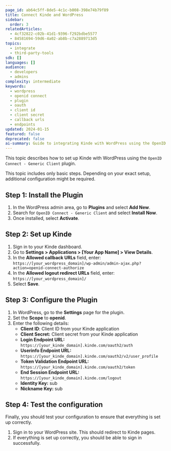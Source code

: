 ```yaml
---
page_id: ab64c5ff-8de5-4c1c-b008-398e74b79f89
title: Connect Kinde and WordPress
sidebar:
  order: 3
relatedArticles:
  - 4cf32822-c02b-41d1-9396-f292bdbe5577
  - 84581694-59d6-4a02-ab8b-c7a2889713d5
topics:
  - integrate
  - third-party-tools
sdk: []
languages: []
audience:
  - developers
  - admins
complexity: intermediate
keywords:
  - wordpress
  - openid connect
  - plugin
  - oauth
  - client id
  - client secret
  - callback urls
  - endpoints
updated: 2024-01-15
featured: false
deprecated: false
ai-summary: Guide to integrating Kinde with WordPress using the OpenID Connect Generic Client plugin including plugin installation and OAuth configuration.
---
```


This topic describes how to set up Kinde with WordPress using the `OpenID Connect - Generic Client` plugin.

<Aside>

This topic includes only basic steps. Depending on your exact setup, additional configuration might be required.

</Aside>

## Step 1: Install the Plugin

1. In the WordPress admin area, go to **Plugins** and select **Add New**.
2. Search for `OpenID Connect - Generic Client` and select **Install Now**.
3. Once installed, select **Activate**.

## Step 2: Set up Kinde

1. Sign in to your Kinde dashboard.
2. Go to **Settings > Applications > [Your App Name] > View Details**.
3. In the **Allowed callback URLs** field, enter:
   `https://[your_wordpress_domain]/wp-admin/admin-ajax.php?action=openid-connect-authorize`
4. In the **Allowed logout redirect URLs** field, enter:
   `https://[your_wordpress_domain]/`
5. Select **Save**.

## Step 3: Configure the Plugin

1. In WordPress, go to the **Settings** page for the plugin.
2. Set the **Scope** to **openid**.
3. Enter the following details:
   - **Client ID**: Client ID from your Kinde application
   - **Client Secret:** Client secret from your Kinde application
   - **Login Endpoint URL:** `https://[your_kinde_domain].kinde.com/oauth2/auth`
   - **Userinfo Endpoint URL:** `https://[your_kinde_domain].kinde.com/oauth2/v2/user_profile`
   - **Token Validation Endpoint URL:** `https://[your_kinde_domain].kinde.com/oauth2/token`
   - **End Session Endpoint URL:** `https://[your_kinde_domain].kinde.com/logout`
   - **Identity Key:** sub
   - **Nickname Key:** sub

## Step 4: Test the configuration

Finally, you should test your configuration to ensure that everything is set up correctly.

1. Sign in to your WordPress site. This should redirect to Kinde pages.
2. If everything is set up correctly, you should be able to sign in successfully.
